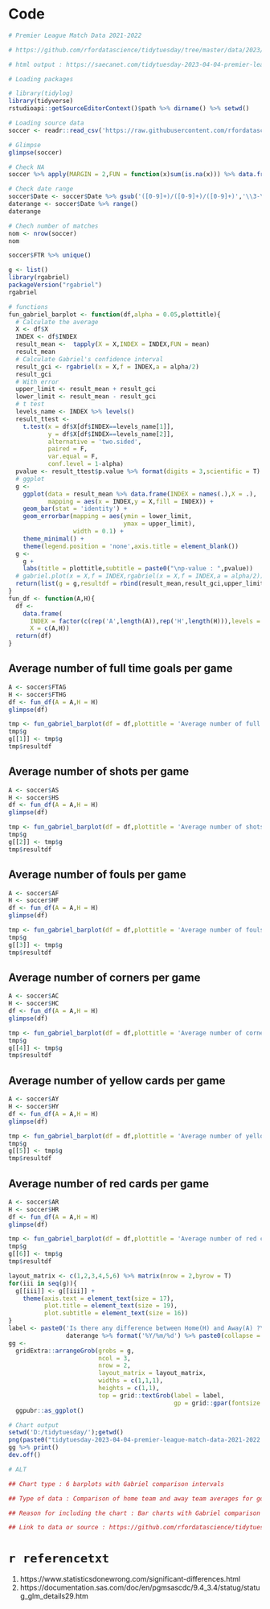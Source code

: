 # Code

```{r eval=TRUE,echo=TRUE,results='hold'}
# Premier League Match Data 2021-2022

# https://github.com/rfordatascience/tidytuesday/tree/master/data/2023/2023-04-04

# html output : https://saecanet.com/tidytuesday-2023-04-04-premier-league-match-data-2021-2022.html

# Loading packages

# library(tidylog)
library(tidyverse)
rstudioapi::getSourceEditorContext()$path %>% dirname() %>% setwd()

# Loading source data
soccer <- readr::read_csv('https://raw.githubusercontent.com/rfordatascience/tidytuesday/master/data/2023/2023-04-04/soccer21-22.csv')

# Glimpse
glimpse(soccer)
```

```{r eval=TRUE,echo=TRUE,results='hold'}
# Check NA
soccer %>% apply(MARGIN = 2,FUN = function(x)sum(is.na(x))) %>% data.frame()
```

```{r eval=TRUE,echo=TRUE,results='hold'}
# Check date range
soccer$Date <- soccer$Date %>% gsub('([0-9]+)/([0-9]+)/([0-9]+)','\\3-\\2-\\1',.) %>% as.Date()
daterange <- soccer$Date %>% range()
daterange
```

```{r eval=TRUE,echo=TRUE,results='hold'}
# Chech number of matches
nom <- nrow(soccer)
nom
```

```{r eval=TRUE,echo=TRUE,results='hold'}
soccer$FTR %>% unique()
```

```{r eval=TRUE,echo=TRUE,results='hold'}
g <- list()
library(rgabriel)
packageVersion("rgabriel")
rgabriel
```

```{r eval=TRUE,echo=TRUE,results='hold'}
# functions
fun_gabriel_barplot <- function(df,alpha = 0.05,plottitle){
  # Calculate the average 
  X <- df$X
  INDEX <- df$INDEX
  result_mean <-  tapply(X = X,INDEX = INDEX,FUN = mean)
  result_mean
  # Calculate Gabriel's confidence interval
  result_gci <- rgabriel(x = X,f = INDEX,a = alpha/2)
  result_gci
  # With error
  upper_limit <- result_mean + result_gci
  lower_limit <- result_mean - result_gci
  # t test
  levels_name <- INDEX %>% levels()
  result_ttest <- 
    t.test(x = df$X[df$INDEX==levels_name[1]],
           y = df$X[df$INDEX==levels_name[2]],
           alternative = 'two.sided',
           paired = F,
           var.equal = F,
           conf.level = 1-alpha)
  pvalue <- result_ttest$p.value %>% format(digits = 3,scientific = T)
  # ggplot
  g <- 
    ggplot(data = result_mean %>% data.frame(INDEX = names(.),X = .),
           mapping = aes(x = INDEX,y = X,fill = INDEX)) + 
    geom_bar(stat = 'identity') +
    geom_errorbar(mapping = aes(ymin = lower_limit, 
                                ymax = upper_limit),
                  width = 0.1) +
    theme_minimal() + 
    theme(legend.position = 'none',axis.title = element_blank())
  g <- 
    g + 
    labs(title = plottitle,subtitle = paste0("\np-value : ",pvalue))
  # gabriel.plot(x = X,f = INDEX,rgabriel(x = X,f = INDEX,a = alpha/2))
  return(list(g = g,resultdf = rbind(result_mean,result_gci,upper_limit,lower_limit)))
}
fun_df <- function(A,H){
  df <- 
    data.frame(
      INDEX = factor(c(rep('A',length(A)),rep('H',length(H))),levels = c('A','H')),
      X = c(A,H))
  return(df)
}
```

## Average number of full time goals per game

```{r eval=TRUE,echo=TRUE,results='hold'}
A <- soccer$FTAG
H <- soccer$FTHG
df <- fun_df(A = A,H = H)
glimpse(df)
```

```{r eval=TRUE,echo=TRUE,results='hold',fig.show='asis'}
tmp <- fun_gabriel_barplot(df = df,plottitle = 'Average number of full time goals per game')
tmp$g
g[[1]] <- tmp$g
tmp$resultdf
```

## Average number of shots per game

```{r eval=TRUE,echo=TRUE,results='hold'}
A <- soccer$AS
H <- soccer$HS
df <- fun_df(A = A,H = H)
glimpse(df)
```

```{r eval=TRUE,echo=TRUE,results='hold',fig.show='asis'}
tmp <- fun_gabriel_barplot(df = df,plottitle = 'Average number of shots per game')
tmp$g
g[[2]] <- tmp$g
tmp$resultdf
```

## Average number of fouls per game

```{r eval=TRUE,echo=TRUE,results='hold'}
A <- soccer$AF
H <- soccer$HF
df <- fun_df(A = A,H = H)
glimpse(df)
```

```{r eval=TRUE,echo=TRUE,results='hold',fig.show='asis'}
tmp <- fun_gabriel_barplot(df = df,plottitle = 'Average number of fouls per game')
tmp$g
g[[3]] <- tmp$g
tmp$resultdf
```

## Average number of corners per game

```{r eval=TRUE,echo=TRUE,results='hold'}
A <- soccer$AC
H <- soccer$HC
df <- fun_df(A = A,H = H)
glimpse(df)
```

```{r eval=TRUE,echo=TRUE,results='hold',fig.show='asis'}
tmp <- fun_gabriel_barplot(df = df,plottitle = 'Average number of corners per game')
tmp$g
g[[4]] <- tmp$g
tmp$resultdf
```

## Average number of yellow cards per game

```{r eval=TRUE,echo=TRUE,results='hold'}
A <- soccer$AY
H <- soccer$HY
df <- fun_df(A = A,H = H)
glimpse(df)
```

```{r eval=TRUE,echo=TRUE,results='hold',fig.show='asis'}
tmp <- fun_gabriel_barplot(df = df,plottitle = 'Average number of yellow cards per game')
tmp$g
g[[5]] <- tmp$g
tmp$resultdf
```

## Average number of red cards per game

```{r eval=TRUE,echo=TRUE,results='hold'}
A <- soccer$AR
H <- soccer$HR
df <- fun_df(A = A,H = H)
glimpse(df)
```

```{r eval=TRUE,echo=TRUE,results='hold',fig.show='asis'}
tmp <- fun_gabriel_barplot(df = df,plottitle = 'Average number of red cards per game')
tmp$g
g[[6]] <- tmp$g
tmp$resultdf
```

```{r eval=TRUE,echo=TRUE,results='hold'}
layout_matrix <- c(1,2,3,4,5,6) %>% matrix(nrow = 2,byrow = T)
for(iii in seq(g)){
  g[[iii]] <- g[[iii]] + 
    theme(axis.text = element_text(size = 17),
          plot.title = element_text(size = 19),
          plot.subtitle = element_text(size = 16))
}
label <- paste0('Is there any difference between Home(H) and Away(A) ?\n',
                daterange %>% format('%Y/%m/%d') %>% paste0(collapse = ' - '),', ',nom,' matches\n')
gg <- 
  gridExtra::arrangeGrob(grobs = g,
                         ncol = 3,
                         nrow = 2,
                         layout_matrix = layout_matrix,
                         widths = c(1,1,1),
                         heights = c(1,1),
                         top = grid::textGrob(label = label,
                                              gp = grid::gpar(fontsize = 25))) %>%
  ggpubr::as_ggplot()
```

```{r eval=TRUE,echo=TRUE,results='hide'}
# Chart output
setwd('D:/tidytuesday/');getwd()
png(paste0("tidytuesday-2023-04-04-premier-league-match-data-2021-2022.png"),width = 1400,height = 800)
gg %>% print()
dev.off()

# ALT

## Chart type : 6 barplots with Gabriel comparison intervals

## Type of data : Comparison of home team and away team averages for goals, shots, fouls, corners, yellow cards and red cards per game for all 380 Premier League games from August 2021 to May 2022

## Reason for including the chart : Bar charts with Gabriel comparison intervals makes it easy to compare the average number of goals, shots, fouls, corners, yellow cards, and red cards per game between the home and away teams. The p-values of the t-tests are also included.

## Link to data or source : https://github.com/rfordatascience/tidytuesday/tree/master/data/2023/2023-04-04
```

# `r referencetxt`

1. https://www.statisticsdonewrong.com/significant-differences.html
1. https://documentation.sas.com/doc/en/pgmsascdc/9.4_3.4/statug/statug_glm_details29.htm
